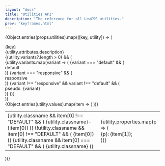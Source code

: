 ```yaml
---
layout: "docs"
title: "Utilities API"
description: "The reference for all LowCSS utilities."
prev: "keyframes.html"
---
```


{Object.entries(props.utilities).map(([key, utility]) => (
<div className="mb-16" key={key}>
    <div className="text-2xl font-bold mb-4">
        <a href={`#${key}`} name={key} className="text-gray-800 hover:text-gray-900">{key}</a>
    </div>
    <div className="mb-4">
        {utility.attributes.description}
    </div>
    {(utility.variants?.length > 0) && (
        <div className="mb-4 flex gap-2 flex-wrap">
        {utility.variants.map(variant => (
            <Fragment key={variant}>
            {variant === "default" && (
                <div className="py-1 px-2 bg-gray-800 text-white text-xs rounded-md">
                    <span className="font-bold">default</span>
                </div>
            )}
            {variant === "responsive" && (
                <div className="py-1 px-2 bg-gray-600 text-white text-xs rounded-md">
                    <span className="font-bold">responsive</span>
                </div>
            )}
            {variant !== "responsive" && variant !== "default" && (
                <div className="py-1 px-2 bg-gray-300 text-xs rounded-md">
                    <span>pseudo: <span className="font-bold">{variant}</span></span>
                </div>
            )}
            </Fragment>
        ))}
        </div>
    )}
    <div className="maxh-96 overflow-auto text-gray-300">
        <table className="w-full">
            {Object.entries(utility.values).map(item => (
            <tr key={item[0]} className="border border-gray-300 text-xs">
                <td className="p-4 font-mono bg-gray-200 text-blue-600">
                    {utility.classname && item[0] !== "DEFAULT" && (
                        <span>{utility.classname}-{item[0]}</span>
                    )}
                    {!utility.classname && item[0] !== "DEFAULT" && (
                        <span>{item[0]}</span>
                    )}
                    {utility.classname && item[0] === "DEFAULT" && (
                        <span>{utility.classname}</span>
                    )}
                </td>
                <td className="p-4 font-mono text-gray-700">
                {utility.properties.map(p => (
                    <div key={p} className="mb-1">
                        <span className="text-indigo-700">{p}</span>: {item[1]};
                    </div>
                ))}    
                </td>
            </tr>
            ))}
        </table>
    </div>
</div>
))}
